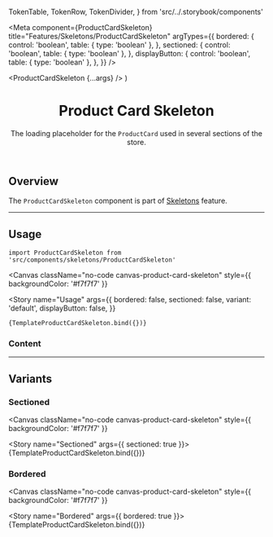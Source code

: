   TokenTable,
  TokenRow,
  TokenDivider,
} from 'src/../.storybook/components'

<Meta
  component={ProductCardSkeleton}
  title="Features/Skeletons/ProductCardSkeleton"
  argTypes={{
    bordered: {
      control: 'boolean',
      table: { type: 'boolean' },
    },
    sectioned: {
      control: 'boolean',
      table: { type: 'boolean' },
    },
    displayButton: {
      control: 'boolean',
      table: { type: 'boolean' },
    },
  }}
/>

  <ProductCardSkeleton {...args} />
)

<header>

# Product Card Skeleton

The loading placeholder for the <code>ProductCard</code> used in several sections of the store.

</header>

## Overview

The `ProductCardSkeleton` component is part of [Skeletons](?path=/docs/features-skeletons-overview--page) feature.

---

## Usage

`import ProductCardSkeleton from 'src/components/skeletons/ProductCardSkeleton'`

<Canvas
  className="no-code canvas-product-card-skeleton"
  style={{ backgroundColor: '#f7f7f7' }}
>
  <Story
    name="Usage"
    args={{
      bordered: false,
      sectioned: false,
      variant: 'default',
      displayButton: false,
    }}
  >
    {TemplateProductCardSkeleton.bind({})}
  </Story>
</Canvas>

<ArgsTable story="Usage" />

<TokenTable>
  <TokenRow token="--fs-product-card-skeleton-min-width-mobile" value="14vw" />
  <TokenRow
    token="--fs-product-card-skeleton-min-width-desktop"
    value="12rem"
  />
  <TokenRow token="--fs-product-card-skeleton-height" value="100%" />
  <TokenRow
    token="--fs-product-card-skeleton-padding"
    value="var(--fs-spacing-1) var(--fs-spacing-1) var(--fs-spacing-2)"
  />
  <TokenRow
    token="--fs-product-card-skeleton-border"
    value="var(--fs-border-width) solid transparent"
  />
  <TokenRow
    token="--fs-product-card-skeleton-border-radius"
    value="var(--fs-border-radius)"
  />
</TokenTable>

### Content

<TokenTable>
  <TokenRow token="--fs-product-card-skeleton-content-height" value="20%" />
  <TokenRow
    token="--fs-product-card-skeleton-content-margin-top"
    value="var(--fs-spacing-2)"
  />
  <TokenRow
    token="--fs-product-card-skeleton-content-button-margin-top"
    value="var(--fs-spacing-4)"
  />
  <TokenRow
    token="--fs-product-card-skeleton-content-text-margin-bottom"
    value="var(--fs-product-card-skeleton-content-margin-top)"
  />
  <TokenRow
    token="--fs-product-card-skeleton-content-badge-min-height"
    value="var(--fs-spacing-5)"
  />
  <TokenRow
    token="--fs-product-card-skeleton-content-badge-margin-top"
    value="var(--fs-product-card-skeleton-content-text-margin-top)"
  />
  <TokenRow
    token="--fs-product-card-skeleton-content-badge-max-width"
    value="var(--fs-product-card-skeleton-content-height)"
  />
  <TokenRow
    token="--fs-product-card-skeleton-content-badge-min-width-mobile"
    value="30%"
  />
  <TokenRow
    token="--fs-product-card-skeleton-content-badge-min-width-tablet"
    value="var(--fs-product-card-skeleton-content-height)"
  />
</TokenTable>

---

## Variants

### Sectioned

<Canvas
  className="no-code canvas-product-card-skeleton"
  style={{ backgroundColor: '#f7f7f7' }}
>
  <Story name="Sectioned" args={{ sectioned: true }}>
    {TemplateProductCardSkeleton.bind({})}
  </Story>
</Canvas>

<TokenTable>
  <TokenRow
    token="--fs-product-card-skeleton-sectioned-image-min-width"
    value="13rem"
  />
  <TokenRow
    token="--fs-product-card-skeleton-sectioned-image-height"
    value="var(--fs-product-card-skeleton-image-height-desktop)"
  />
</TokenTable>

### Bordered

<Canvas
  className="no-code canvas-product-card-skeleton"
  style={{ backgroundColor: '#f7f7f7' }}
>
  <Story name="Bordered" args={{ bordered: true }}>
    {TemplateProductCardSkeleton.bind({})}
  </Story>
</Canvas>

<TokenTable>
  <TokenRow token="--fs-product-card-skeleton-bordered-mobile" value="none" />
  <TokenRow
    token="--fs-product-card-skeleton-bordered-desktop"
    value="var(--fs-border-width) solid var(--fs-border-color-light)"
  />
</TokenTable>
